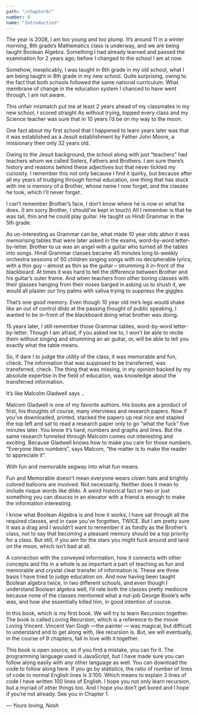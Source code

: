 ```yaml
---
path: "/chapter0/"
number: 0
name: "Introduction"
---
```


The year is 2008, I am too young and too plump. It’s around 11 in a winter morning, 8th grade’s Mathematics class is underway, and we are being taught Boolean Algebra. Something I had already learned and passed the examination for 2 years ago; before I changed to the school I am at now.

Somehow, inexplicably, I was taught in 6th grade in my old school, what I am being taught in 8th grade in my new school. Quite surprising, owing to the fact that both schools followed the same national curriculum. What membrane of change in the education system I chanced to have went through, I am not aware.

This unfair mismatch put me at least 2 years ahead of my classmates in my new school, I scored straight As without trying, topped every class and my Science teacher was sure that in 10 years I’d be on my way to the moon.

One fact about my first school that I happened to learn years later was that it was established as a Jesuit establishment by Father John Moore, a missionary then only 32 years old.

Owing to the Jesuit background, the school along with just “teachers” had teachers whom we called Sisters, Fathers and Brothers. I am sure there’s history and reasons behind these adjectives but that never tickled my curiosity. I remember this not only because I find it quirky, but because after all my years of trudging through formal education, one thing that has stuck with me is memory of a Brother, whose name I now forget, and the classes he took, which I’ll never forget.

I can’t remember Brother’s face, I don’t know where he is now or what he does. (I am sorry Brother, I should’ve kept in touch) All I remember is that he was tall, thin and he could play guitar. He taught us Hindi Grammar in the 5th grade.

As un-interesting as Grammar can be, what made 10 year olds abhor it was memorising tables that were later asked in the exams, word-by-word letter-by-letter. Brother to us was an angel with a guitar who turned all the tables into songs. Hindi Grammar classes became 45 minutes long bi-weekly orchestra sessions of 50 children singing songs with no decipherable lyrics; with a thin guy – almost as thin as the guitar – strumming it in-front of the blackboard. At times it was hard to tell the difference between Brother and his guitar’s outer frame. And when teachers from other boring classes with their glasses hanging from their noses barged in asking us to shush it, we would all plaster our tiny palms with saliva trying to suppress the giggles.

That’s one good memory. Even though 10 year old me’s legs would shake like an out of control dildo at the passing thought of public speaking, I wanted to be in-front of the blackboard doing what brother was doing.

15 years later, I still remember those Grammar tables, word-by-word letter-by-letter. Though I am afraid, if you asked me to,  I won’t be able to recite them without singing and strumming an air guitar, or, will be able to tell you exactly what the table means.

So, if dare I to judge the utility of the class, it was memorable and fun, check. The information that was supposed to be transferred, was transferred, check. The thing that was missing, in my opinion backed by my absolute expertise in the field of education, was knowledge about the transferred information.

It’s like Malcolm Gladwell says ..

Malcom Gladwell is one of my favorite authors. His books are a product of first, his thoughts of course, many interviews and research papers. Now if you’ve downloaded, printed, stacked the papers up real nice and stapled the top left and sat to read a research paper only to go “what the fuck” five minutes later. You know it’s hard, numbers and graphs and lines. But the same research funneled through Malcolm comes out interesting and exciting. Because Gladwell knows how to make you care for those numbers. “Everyone likes numbers”, says Malcom, “the matter is to make the reader to appreciate it”.

With fun and memorable segway into what fun means.

Fun and Memorable doesn’t mean everyone wears clown hats and brightly colored balloons are involved. Not necessarily. Neither does it mean to include risque words like dildo. A weird historical fact or two or just something you can disucss in an elevator with a friend is enough to make the information interesting.

I know what Boolean Algebra is and how it works, I have sat through all the required classes, and in case you’ve forgotten, TWICE. But I am pretty sure it was a drag and I wouldn’t want to remember it as fondly as the Brother’s class, not to say that becoming a pleasant memory should be a top priority for a class. But still, if you aim for the stars you might fuck around and land on the moon, which isn’t bad at all.

A connection with the conveyed information, how it connects with other concepts and fits in a whole is as important a part of teaching as fun and memorable and crystal clear transfer of information is. These are three basis I have tried to judge education on. And now having been taught Boolean algebra twice, in two different schools, and even though I understand Boolean algebra well, I’d rate both the classes pretty mediocre because none of the classes mentioned what a nut-job George Boole’s wife was, and how she essentially killed him, in good intention of course.

In this book, which is my first book. We will try to learn Recursion together. The book is called Loving Recursion, which is a reference to the movie Loving Vincent. Vincent Van Gogh —the painter —  was magical, but difficult to understand and to get along with, like recursion is. But, we will eventually, in the course of 9 chapters, fall in love with it together.

This book is open source, so if you find a mistake, you can fix it. The programming language used is JavaScript, but I have made sure you can follow along easily with any other language as well. You can download the code to follow along here. If you go by statistics, the ratio of number of lines of code to normal English lines is 3:100. Which means to explain 3 lines of code I have written 100 lines of English. I hope you not only learn recursion, but a myriad of other things too. And I hope you don’t get bored and I hope if you’re not already. See you in Chapter 1.


*— Yours loving, Nash*